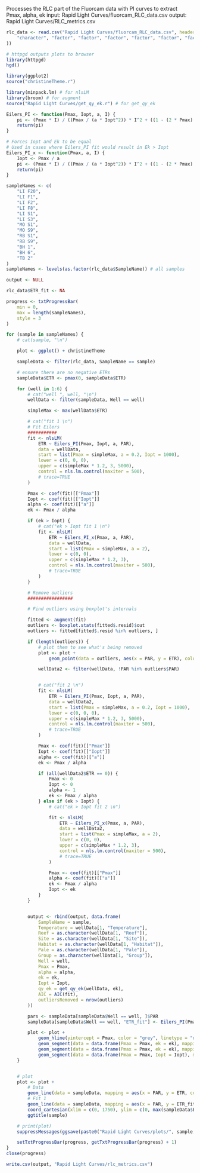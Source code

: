 Processes the RLC part of the Fluorcam data with PI curves to extract Pmax, alpha, ek
input: Rapid Light Curves/fluorcam_RLC_data.csv
output: Rapid Light Curves/RLC_metrics.csv


```r
rlc_data <- read.csv("Rapid Light Curves/fluorcam_RLC_data.csv", header = TRUE, colClasses = c(
    "character", "factor", "factor", "factor", "factor", "factor", "factor", "factor", "numeric", "numeric", "numeric", "numeric"
))
```

```r
# httpgd outputs plots to browser
library(httpgd)
hgd()

library(ggplot2)
source("christineTheme.r")
```

```R
library(minpack.lm) # for nlsLM
library(broom) # for augment
source("Rapid Light Curves/get_qy_ek.r") # for get_qy_ek

Eilers_PI <- function(Pmax, Iopt, a, I) {
    pi <- (Pmax * I) / ((Pmax / (a * Iopt^2)) * I^2 + ((1 - (2 * Pmax) / (a * Iopt)) * I) + (Pmax / a))
    return(pi)
}

# Forces Iopt and Ek to be equal
# Used in cases where Eilers_PI fit would result in Ek > Iopt
Eilers_PI_x <- function(Pmax, a, I) {
    Iopt <- Pmax / a
    pi <- (Pmax * I) / ((Pmax / (a * Iopt^2)) * I^2 + ((1 - (2 * Pmax) / (a * Iopt)) * I) + (Pmax / a))
    return(pi)
}

sampleNames <- c(
    "LI F20",
    "LI F1",
    "LI F2",
    "LI F8",
    "LI S1",
    "LI S3",
    "MO S1",
    "MO S9",
    "RB S1",
    "RB S9",
    "BH 1",
    "BH 6",
    "TB 2"
)
sampleNames <- levels(as.factor(rlc_data$SampleName)) # all samples

output <- NULL

rlc_data$ETR_fit <- NA

progress <- txtProgressBar(
    min = 0,
    max = length(sampleNames),
    style = 3
)

for (sample in sampleNames) {
    # cat(sample, "\n")

    plot <- ggplot() + christineTheme

    sampleData <- filter(rlc_data, SampleName == sample)

    # ensure there are no negative ETRs
    sampleData$ETR <- pmax(0, sampleData$ETR)

    for (well in 1:6) {
        # cat("well ", well, "\n")
        wellData <- filter(sampleData, Well == well)

        simpleMax <- max(wellData$ETR)

        # cat("fit 1 \n")
        # Fit Eilers
        ###########
        fit <- nlsLM(
            ETR ~ Eilers_PI(Pmax, Iopt, a, PAR),
            data = wellData,
            start = list(Pmax = simpleMax, a = 0.2, Iopt = 1000),
            lower = c(0, 0, 0),
            upper = c(simpleMax * 1.2, 3, 5000),
            control = nls.lm.control(maxiter = 500),
            # trace=TRUE
        )

        Pmax <- coef(fit)[["Pmax"]]
        Iopt <- coef(fit)[["Iopt"]]
        alpha <- coef(fit)[["a"]]
        ek <- Pmax / alpha

        if (ek > Iopt) {
            # cat("ek > Iopt fit 1 \n")
            fit <- nlsLM(
                ETR ~ Eilers_PI_x(Pmax, a, PAR),
                data = wellData,
                start = list(Pmax = simpleMax, a = 2),
                lower = c(0, 0),
                upper = c(simpleMax * 1.2, 3),
                control = nls.lm.control(maxiter = 500),
                # trace=TRUE
            )
        }

        # Remove outliers
        #################

        # Find outliers using boxplot's internals

        fitted <- augment(fit)
        outliers <- boxplot.stats(fitted$.resid)$out
        outliers <- fitted[fitted$.resid %in% outliers, ]

        if (length(outliers)) {
            # plot them to see what's being removed
            plot <- plot +
                geom_point(data = outliers, aes(x = PAR, y = ETR), colour = "red", pch = 4)

            wellData2 <- filter(wellData, !PAR %in% outliers$PAR)


            # cat("fit 2 \n")
            fit <- nlsLM(
                ETR ~ Eilers_PI(Pmax, Iopt, a, PAR),
                data = wellData2,
                start = list(Pmax = simpleMax, a = 0.2, Iopt = 1000),
                lower = c(0, 0, 0),
                upper = c(simpleMax * 1.2, 3, 5000),
                control = nls.lm.control(maxiter = 500),
                # trace=TRUE
            )

            Pmax <- coef(fit)[["Pmax"]]
            Iopt <- coef(fit)[["Iopt"]]
            alpha <- coef(fit)[["a"]]
            ek <- Pmax / alpha

            if (all(wellData2$ETR == 0)) {
                Pmax <- 0
                Iopt <- 0
                alpha <- 1
                ek <- Pmax / alpha
            } else if (ek > Iopt) {
                # cat("ek > Iopt fit 2 \n")

                fit <- nlsLM(
                    ETR ~ Eilers_PI_x(Pmax, a, PAR),
                    data = wellData2,
                    start = list(Pmax = simpleMax, a = 2),
                    lower = c(0, 0),
                    upper = c(simpleMax * 1.2, 3),
                    control = nls.lm.control(maxiter = 500),
                    # trace=TRUE
                )

                Pmax <- coef(fit)[["Pmax"]]
                alpha <- coef(fit)[["a"]]
                ek <- Pmax / alpha
                Iopt <- ek
            }
        }


        output <- rbind(output, data.frame(
            SampleName = sample,
            Temperature = wellData[1, "Temperature"],
            Reef = as.character(wellData[1, "Reef"]),
            Site = as.character(wellData[1, "Site"]),
            Habitat = as.character(wellData[1, "Habitat"]),
            Pale = as.character(wellData[1, "Pale"]),
            Group = as.character(wellData[1, "Group"]),
            Well = well,
            Pmax = Pmax,
            alpha = alpha,
            ek = ek,
            Iopt = Iopt,
            qy_ek = get_qy_ek(wellData, ek),
            AIC = AIC(fit),
            outliersRemoved = nrow(outliers)
        ))

        pars <- sampleData[sampleData$Well == well, ]$PAR
        sampleData[sampleData$Well == well, "ETR_fit"] <- Eilers_PI(Pmax, Iopt, alpha, pars)

        plot <- plot +
            geom_hline(yintercept = Pmax, color = "grey", linetype = "dotted") +
            geom_segment(data = data.frame(Pmax = Pmax, ek = ek), mapping = aes(x = ek, y = Pmax, xend = 0, yend = 0), color = "grey", linetype = "dotted") +
            geom_segment(data = data.frame(Pmax = Pmax, ek = ek), mapping = aes(x = ek, y = Pmax, xend = ek, yend = 0), color = "grey", linetype = "dotted") +
            geom_segment(data = data.frame(Pmax = Pmax, Iopt = Iopt), mapping = aes(x = Iopt, y = Pmax, xend = Iopt, yend = 0), color = "pink", linetype = "dotted")
    }


    # plot
    plot <- plot +
        # Data
        geom_line(data = sampleData, mapping = aes(x = PAR, y = ETR, col = Well), linetype = 2) +
        # Fit 1
        geom_line(data = sampleData, mapping = aes(x = PAR, y = ETR_fit, col = Well), linetype = 1) +
        coord_cartesian(xlim = c(0, 1750), ylim = c(0, max(sampleData$ETR))) +
        ggtitle(sample)

    # print(plot)
    suppressMessages(ggsave(paste0("Rapid Light Curves/plots/", sample, ".png"), plot))

    setTxtProgressBar(progress, getTxtProgressBar(progress) + 1)
}
close(progress)

write.csv(output, "Rapid Light Curves/rlc_metrics.csv")
```
